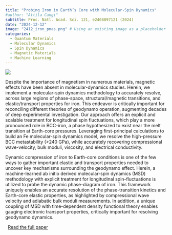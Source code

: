 ```yaml
---
title: "Probing Iron in Earth’s Core with Molecular-Spin Dynamics"
#author: "Attila Cangi"
subtitle: Proc. Natl. Acad. Sci. 121, e2408897121 (2024)
date: "2024-12-12"
image: "2412_iron_pnas.png" # Using an existing image as a placeholder
categories:
  - Quantum Materials
  - Molecular Dynamics
  - Spin Dynamics
  - Magnetic Materials
  - Machine Learning
---
```

![](2412_iron_pnas.png){.course-thumbnail}


Despite the importance of magnetism in numerous materials, magnetic effects have been absent in molecular-dynamics studies. Herein, we implement a molecular-spin dynamics methodology to accurately resolve, across large regions of phase-space, structural/magnetic transitions, and elastic/transport properties for iron. This endeavor is critically important for reconciling different theories of geodynamo operation, augmenting decades of deep experimental investigation. Our approach offers an explicit and scalable treatment for longitudinal spin fluctuations, which play a more pronounced role in BCC-iron, a phase hypothesized to exist near the melt transition at Earth-core pressures. Leveraging first-principal calculations to build an Fe molecular-spin dynamics model, we resolve the high-pressure BCC metastability (>240 GPa), while accurately recovering compressional wave-velocity, bulk moduli, viscosity, and electrical conductivity.

Dynamic compression of iron to Earth-core conditions is one of the few ways to gather important elastic and transport properties needed to uncover key mechanisms surrounding the geodynamo effect. Herein, a machine-learned ab initio derived molecular-spin dynamics (MSD) methodology with explicit treatment for longitudinal spin-fluctuations is utilized to probe the dynamic phase-diagram of iron. This framework uniquely enables an accurate resolution of the phase-transition kinetics and Earth-core elastic properties, as highlighted by compressional wave velocity and adiabatic bulk moduli measurements. In addition, a unique coupling of MSD with time-dependent density functional theory enables gauging electronic transport properties, critically important for resolving geodynamo dynamics.

 
[Read the full paper](https://doi.org/10.1073/pnas.2408897121){target="_blank"}
